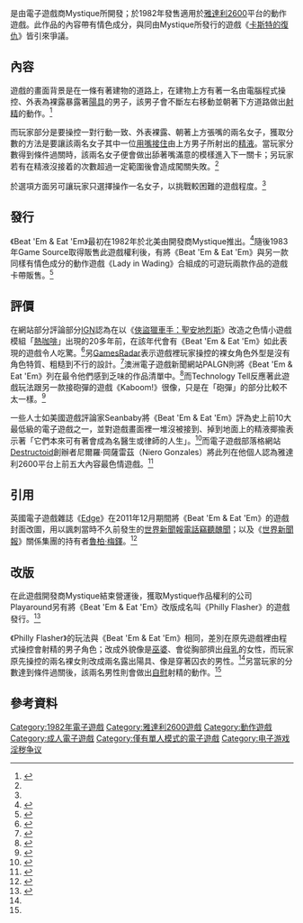 {{noteTA
|G1=Games
|1=zh-cn:鲁伯特·默多克; zh-hk:魯珀特·梅鐸; zh-mo:魯珀特·梅鐸; zh-sg:鲁伯特·默多克; zh-tw:魯柏·梅鐸
}}
{{Infobox VG
| title       = Beat 'Em & Eat 'Em
| image       = Beat 'Em & Eat 'Em(Game Cover).jpg
| caption     = 此遊戲盒裝封面
| genre       = [[動作遊戲|動作]]
| platforms   = [[雅達利2600|雅達利2600]]
| publisher   = Mystique
| programmer  = 喬爾·H·馬丁（Joel H. Martin）
| modes       = [[單人遊戲|單人]]
| released    = {{vgr|NA|1982年}}
}}

{{Vgname|Beat 'Em & Eat 'Em}}是由電子遊戲商Mystique所開發；於1982年發售適用於[[雅達利2600|雅達利2600]]平台的動作遊戲。此作品的內容帶有情色成分，與同由Mystique所發行的遊戲《[[卡斯特的復仇|卡斯特的復仇]]》皆引來爭議。

== 內容 ==
遊戲的畫面背景是在一條有著建物的道路上，在建物上方有著一名由電腦程式操控、外表為裸露暴露著[[陽具|陽具]]的男子，該男子會不斷左右移動並朝著下方道路做出[[射精|射精]]的動作。<ref name="Allgame">{{Cite web |url=http://www.allgame.com/game.php?id=8959 |archiveurl=https://web.archive.org/web/20141210171534/http://www.allgame.com/game.php?id=8959 |title=Beat 'Em & Eat 'Em |work=[[Allgame|Allgame]] |author=Michael Schwartz、Joan Dykman |archivedate=2014-12-10 |accessdate=2016-04-22 |deadurl=yes }}</ref>

而玩家部分是要操控一對行動一致、外表裸露、朝著上方張嘴的兩名女子，獲取分數的方法是要讓該兩名女子其中一位[[口內射精|用嘴接住]]由上方男子所射出的[[精液|精液]]。當玩家分數得到條件過關時，該兩名女子便會做出舔著嘴滿意的模樣進入下一關卡；另玩家若有在精液沒接着的次數超過一定範圍後會造成闖關失敗。<ref name="Allgame"/>

於選項方面另可讓玩家只選擇操作一名女子，以挑戰較困難的遊戲程度。<ref name="Allgame"/>

== 發行 ==
《Beat 'Em & Eat 'Em》最初在1982年於北美由開發商Mystique推出。<ref>{{Cite web |url=http://uk.gamespot.com/atari2600/action/beatemampeatem/tech_info.html |archiveurl=https://web.archive.org/web/20101216083240/http://uk.gamespot.com/atari2600/action/beatemampeatem/tech_info.html |title=Beat 'Em & Eat 'Em Tech Info |work=[[Gamespot|Gamespot]] |archivedate=2010-12-16 |accessdate=2016-04-22 |deadurl=yes }}</ref>隨後1983年Game Source取得販售此遊戲權利後，有將《Beat 'Em & Eat 'Em》與另一款同樣有情色成分的動作遊戲《Lady in Wading》合組成的可遊玩兩款作品的遊戲卡帶販售。<ref>{{cite web |url=http://www.atarihq.com/2678/3party/playarnd.html |title=PlayAround 1983-1984 |work=AtariHQ |accessdate=2016-04-22 |archive-date=2014-01-02 |archive-url=https://web.archive.org/web/20140102212708/http://www.atarihq.com/2678/3party/playarnd.html |dead-url=no }}</ref>

== 評價 ==
{{Video game reviews
|Allgame = {{Rating|2|5}}<ref name="Allgame"/>
|GSpy = 4.8/10<ref>{{cite web |url=http://www.gamespot.com/beat-em-and-eat-em/ |title=Beat 'Em & Eat 'Em |work=[[Gamespot|Gamespot]] |accessdate=2016-04-22 |archive-date=2017-03-25 |archive-url=https://web.archive.org/web/20170325091529/https://www.gamespot.com/beat-em-and-eat-em/ |dead-url=no }}</ref>
}}

在網站部分評論部分[[IGN|IGN]]認為在以《[[俠盜獵車手：聖安地烈斯|俠盜獵車手：聖安地烈斯]]》改造之色情小遊戲模組「[[熱咖啡|熱咖啡]]」出現的20多年前，在該年代會有《Beat 'Em & Eat 'Em》如此表現的遊戲令人吃驚。<ref>{{cite web |url=http://www.ign.com/articles/2010/04/17/thirty-years-of-nudity-in-games |title=Thirty Years of Nudity in Games |work=[[IGN|IGN]] |author=Daemon Hatfield |date=2010-04-16 |accessdate=2016-04-22 |archive-date=2014-02-23 |archive-url=https://web.archive.org/web/20140223044337/http://www.ign.com/articles/2010/04/17/thirty-years-of-nudity-in-games |dead-url=no }}</ref>另[[GamesRadar|GamesRadar]]表示遊戲裡玩家操控的裸女角色外型是沒有角色特質、粗糙到不行的設計。<ref>{{cite web |url=http://www.gamesradar.com/game-babes-a-history/ |title=Game babes: A history |publisher=[[GamesRadar|GamesRadar]] |author=Brett Elston |date=2007-12-14 |accessdate=2016-04-22 |deadurl=yes |archiveurl=https://web.archive.org/web/20141223061149/http://www.gamesradar.com/game-babes-a-history/ |archivedate=2014-12-23 }}</ref>澳洲電子遊戲新聞網站PALGN則將《Beat 'Em & Eat 'Em》列在最令他們感到乏味的作品清單中。<ref>{{Cite web |url=http://palgn.com.au/6852/top-five-fridays-most-tasteless-games/&comments_start=25 |archiveurl=https://web.archive.org/web/20140102192019/http://palgn.com.au/6852/top-five-fridays-most-tasteless-games/%26comments_start%3D25 |title=Top Five Fridays: Most Tasteless Games |publisher=PALGN |author=Luke |archivedate=2014-01-02 |accessdate=2016-04-22 |deadurl=yes }}</ref>而Technology Tell反應著此遊戲玩法跟另一款接砲彈的遊戲《Kaboom!》很像，只是在「砲彈」的部分比較不太一樣。<ref>{{cite web |url=http://www.technologytell.com/gaming/18957/doin-it-atari-2600-style/ |title=Doin’ it Atari 2600 style |publisher=Technology Tell |author=PJ Hruschak |date=2007-11-17 |accessdate=2016-04-22 |archive-date=2014-01-02 |archive-url=https://web.archive.org/web/20140102193609/http://www.technologytell.com/gaming/18957/doin-it-atari-2600-style/ |dead-url=no }}</ref>

一些人士如美國遊戲評論家Seanbaby將《Beat 'Em & Eat 'Em》評為史上前10大最低級的電子遊戲之一，並對遊戲畫面裡一堆沒被接到、掉到地面上的精液揶揄表示著「它們本來可有著會成為名醫生或律師的人生」。<ref>{{Cite web |url=http://www.seanbaby.com/nes/naughty04.htm |archiveurl=https://web.archive.org/web/20030207224725/http://www.seanbaby.com/nes/naughty04.htm |title=4: Beat 'em & Eat 'em |work=Seanbaby.Com |author=Seanbaby |archivedate=2003-02-07 |accessdate=2016-04-22 |deadurl=yes }}</ref>{{不符}}而電子遊戲部落格網站[[Destructoid|Destructoid]]創辦者尼爾羅·岡薩雷茲（Niero Gonzales）將此列在他個人認為雅達利2600平台上前五大內容最色情遊戲。<ref>{{cite web |url=http://www.destructoid.com/top-5-most-sexual-atari-2600-video-games-ever-26016.phtml |title=Top 5 most sexual Atari 2600 video games ever |publisher=[[Destructoid|Destructoid]] |author=Niero Gonzales |date=2006-08-25 |accessdate=2016-04-22 |archive-date=2014-01-02 |archive-url=https://web.archive.org/web/20140102192751/http://www.destructoid.com/top-5-most-sexual-atari-2600-video-games-ever-26016.phtml |dead-url=no }}</ref>

== 引用 ==
英國電子遊戲雜誌《[[Edge_(雜誌)|Edge]]》在2011年12月期間將《Beat 'Em & Eat 'Em》的遊戲封面改圖，用以諷刺當時不久前發生的[[世界新聞報電話竊聽醜聞|世界新聞報電話竊聽醜聞]]；以及《[[世界新聞報|世界新聞報]]》關係集團的持有者[[魯柏·梅鐸|魯柏·梅鐸]]。<ref>{{Cite web |url=http://www.edge-online.com/features/opinion-videogames-free-speech-and-deviancy/ |archiveurl=https://web.archive.org/web/20130403032620/http://www.edge-online.com/features/opinion-videogames-free-speech-and-deviancy/ |title=Opinion: Videogames, free speech and deviancy |publisher=[[Edge_(雜誌)|Edge]] |author=Steven Poole |archivedate=2013-04-03 |date=2011-12-19 |accessdate=2016-04-22 |deadurl=yes }}</ref>

== 改版 ==
在此遊戲開發商Mystique結束營運後，獲取Mystique作品權利的公司Playaround另有將《Beat 'Em & Eat 'Em》改版成名叫《Philly Flasher》的遊戲發行。<ref name="AtariGuide">{{cite web |url=http://www.atariguide.com/3/351.htm |title=Philly Flasher/Cathouse Blues for the Atari 2600 by Playaround |work=Atari Guide |accessdate=2016-04-22 |deadurl=yes |archiveurl=https://web.archive.org/web/20100412063110/http://www.atariguide.com/3/351.htm |archivedate=2010-04-12 }}</ref>

《Philly Flasher》的玩法與《Beat 'Em & Eat 'Em》相同，差別在原先遊戲裡由程式操控會射精的男子角色；改成外貌像是[[巫婆|巫婆]]、會從胸部擠出[[母乳|母乳]]的女性，而玩家原先操控的兩名裸女則改成兩名露出陽具、像是穿著囚衣的男性。<ref name="AtariGuide"/>另當玩家的分數達到條件過關後，該兩名男性則會做出[[自慰|自慰]]射精的動作。<ref name="AtariGuide"/>

== 參考資料 ==
{{reflist|2}}

{{Authority control}}

{{DEFAULTSORT:Beat 'Em & Eat 'Em}}
[[Category:1982年電子遊戲|Category:1982年電子遊戲]]
[[Category:雅達利2600遊戲|Category:雅達利2600遊戲]]
[[Category:動作遊戲|Category:動作遊戲]]
[[Category:成人電子遊戲|Category:成人電子遊戲]]
[[Category:僅有單人模式的電子遊戲|Category:僅有單人模式的電子遊戲]]
[[Category:电子游戏淫秽争议|Category:电子游戏淫秽争议]]